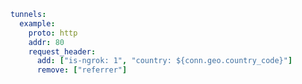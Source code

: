 ```yaml
tunnels:
  example:
    proto: http
    addr: 80
    request_header:
      add: ["is-ngrok: 1", "country: ${conn.geo.country_code}"]
      remove: ["referrer"]
```
